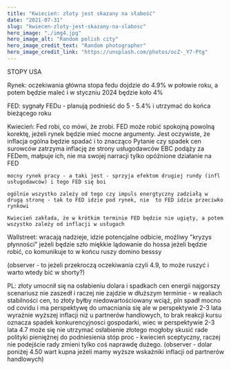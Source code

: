 ```yaml
---
title: "Kwiecień: złoty jest skazany na słabość"
date: "2021-07-31"
slug: "kwiecen-zloty-jest-skazany-na-slabosc"
hero_image: "./img4.jpg"
hero_image_alt: "Random polish city"
hero_image_credit_text: "Random photographer"
hero_image_credit_link: "https://unsplash.com/photos/ocZ-_Y7-Ptg"
---
```


 STOPY USA

  Rynek: oczekiwania główna stopa fedu dojdzie do 4.9% w połowie roku, a potem będzie maleć i w styczniu 2024 będzie koło 4%
 
  FED: sygnały FEDu - planują podnieść do 5 - 5.4% i utrzymać do końca bieżącego roku
 
  Kwiecień: 
    Fed robi, co mówi, że zrobi. FED może robić spokojną powolną korektę, jeżeli rynek będzie mieć mocne argumenty.
    Jest oczywiste, że inflacja ogólna będzie spadać i to znacząco
    Pytanie czy spadek cen surowców zatrzyma inflację ze strony usługodawców
    EBC podąży za FEDem, małpuje ich, nie ma swojej narracji tylko opóźnione działanie na FED
 
    mocny rynek pracy - a taki jest - sprzyja efektom drugiej rundy (infl usługodawców) i tego FED się boi

    ogólnie wszystko zależy od tego czy impuls energtyczny zadziałą w drugą stronę - tak to FED idzie pod rynek, nie  to FED idzie przeciwko rynkowi

    Kwiecień zakłada, że w krótkim terminie FED będzie nie ugięty, a potem wszystko zależy od inflacji w usługach


Wallstreet: 
  wracają nadzieje, 
  idzie potencjalne odbicie, 
  moźliwy "kryzys płynności"
  jeżeli będzie szło miękkie lądowanie do hossa
  jeżeli będzie robić, co komunikuje to w końcu ruszy domino besssy

  (observer - to jeżeli przekroczą oczekiwania czyli 4.9, to może ruszyć i warto wtedy bić w shorty?)

PL:
  złoty umocnił się na osłabieniu dolara i spadkach cen energii
  najgorszy scenariusz nie zaszedł i raczej nie zajdzie
  w dłuższym terminie - w realiach stabilności cen, to złoty byłby niedowartościowany wciąż, pln spadł mocno od covidu i ma perspektywę do umacniania się
  ale w perspektywie 2-3 lata wyrażnie wyższej inflacji niż u partnerów handlowych, to brak reakcji kursu oznacza spadek konkurencyjnosci gospodarki, wiec w perspektywie 2-3 lata 4.7 może się nie utrzymać
  osłabienie złotego mogłoby skusić rade polityki pieniężnej do podniesienia stóp proc - kwiecień sceptyczny, raczej nie
  podejście rady zmieni tylko coś naprawdę dużego.
  (observer - dolar poniżej 4.50 wart kupna jeżeli mamy wyższe wskaźniki inflacji od partnerów handlowych)
